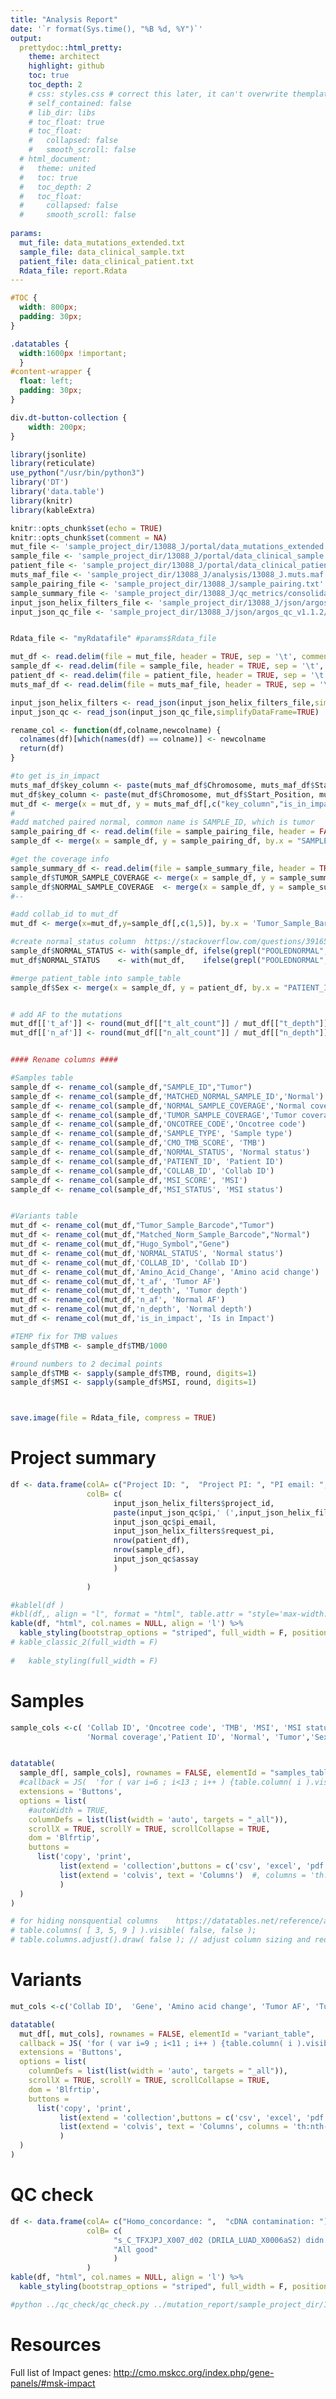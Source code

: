 ```yaml
---
title: "Analysis Report"
date: '`r format(Sys.time(), "%B %d, %Y")`'
output: 
  prettydoc::html_pretty:
    theme: architect
    highlight: github
    toc: true
    toc_depth: 2
    # css: styles.css # correct this later, it can't overwrite themplate's css
    # self_contained: false
    # lib_dir: libs
    # toc_float: true
    # toc_float:
    #   collapsed: false
    #   smooth_scroll: false
  # html_document:
  #   theme: united
  #   toc: true
  #   toc_depth: 2
  #   toc_float:
  #     collapsed: false
  #     smooth_scroll: false
  
params:
  mut_file: data_mutations_extended.txt
  sample_file: data_clinical_sample.txt
  patient_file: data_clinical_patient.txt
  Rdata_file: report.Rdata
---
```


```css
#TOC {
  width: 800px;
  padding: 30px;
}

.datatables {
  width:1600px !important;
  } 
#content-wrapper {
  float: left;
  padding: 30px;
}

div.dt-button-collection {
    width: 200px;
}
```

```r
library(jsonlite)
library(reticulate)
use_python("/usr/bin/python3")
library('DT')
library('data.table')
library(knitr)
library(kableExtra)
```

```r
knitr::opts_chunk$set(echo = TRUE)
knitr::opts_chunk$set(comment = NA)
mut_file <- 'sample_project_dir/13088_J/portal/data_mutations_extended.txt'
sample_file <- 'sample_project_dir/13088_J/portal/data_clinical_sample.txt'
patient_file <- 'sample_project_dir/13088_J/portal/data_clinical_patient.txt'
muts_maf_file <- 'sample_project_dir/13088_J/analysis/13088_J.muts.maf'
sample_pairing_file <- 'sample_project_dir/13088_J/sample_pairing.txt'
sample_summary_file <- 'sample_project_dir/13088_J/qc_metrics/consolidated_metrics/13088_J_SampleSummary.txt'
input_json_helix_filters_file <- 'sample_project_dir/13088_J/json/argos_helix_filters_v21.9.3/21.9.3/7ca7606c-b092-4896-a4ba-0c3855096f9f/input.json'
input_json_qc_file <- 'sample_project_dir/13088_J/json/argos_qc_v1.1.2/1.1.2/3adcfd4c-1733-4d06-85ca-2464e2f8b1ff/input.json'


Rdata_file <- "myRdatafile" #params$Rdata_file

mut_df <- read.delim(file = mut_file, header = TRUE, sep = '\t', comment.char = '#')
sample_df <- read.delim(file = sample_file, header = TRUE, sep = '\t', comment.char = '#')
patient_df <- read.delim(file = patient_file, header = TRUE, sep = '\t', comment.char = '#')
muts_maf_df <- read.delim(file = muts_maf_file, header = TRUE, sep = '\t', comment.char = '#')

input_json_helix_filters <- read_json(input_json_helix_filters_file,simplifyDataFrame=TRUE)
input_json_qc <- read_json(input_json_qc_file,simplifyDataFrame=TRUE)

```

```r
rename_col <- function(df,colname,newcolname) {
  colnames(df)[which(names(df) == colname)] <- newcolname
  return(df)
}
```

```r
#to get is_in_impact
muts_maf_df$key_column <- paste(muts_maf_df$Chromosome, muts_maf_df$Start_Position, muts_maf_df$End_Position)
mut_df$key_column <- paste(mut_df$Chromosome, mut_df$Start_Position, mut_df$End_Position)
mut_df <- merge(x = mut_df, y = muts_maf_df[,c("key_column","is_in_impact")], by.x = "key_column", by.y = "key_column")
#
#add matched paired normal, common name is SAMPLE_ID, which is tumor 
sample_pairing_df <- read.delim(file = sample_pairing_file, header = FALSE, sep = '\t', col.names = c("MATCHED_NORMAL_SAMPLE_ID","SAMPLE_ID"))
sample_df <- merge(x = sample_df, y = sample_pairing_df, by.x = "SAMPLE_ID", by.y = "SAMPLE_ID" )

#get the coverage info
sample_summary_df <- read.delim(file = sample_summary_file, header = TRUE, sep = '\t', comment.char = '#')
sample_df$TUMOR_SAMPLE_COVERAGE <- merge(x = sample_df, y = sample_summary_df, by.x = "SAMPLE_ID", by.y = "Sample")$Coverage
sample_df$NORMAL_SAMPLE_COVERAGE  <- merge(x = sample_df, y = sample_summary_df, by.x = "MATCHED_NORMAL_SAMPLE_ID", by.y = "Sample" )$Coverage  #check here
#--

#add collab_id to mut_df
mut_df <- merge(x=mut_df,y=sample_df[,c(1,5)], by.x = 'Tumor_Sample_Barcode', by.y = 'SAMPLE_ID')

#create normal_status column  https://stackoverflow.com/questions/39165340/dataframe-create-new-column-based-on-other-columns
sample_df$NORMAL_STATUS <- with(sample_df, ifelse(grepl("POOLEDNORMAL", MATCHED_NORMAL_SAMPLE_ID),    "unmatched", ifelse(grepl("_dZ",MATCHED_NORMAL_SAMPLE_ID),    "matched_clin", "matched_res") ))
mut_df$NORMAL_STATUS    <- with(mut_df,    ifelse(grepl("POOLEDNORMAL", Matched_Norm_Sample_Barcode), "unmatched", ifelse(grepl("_dZ",Matched_Norm_Sample_Barcode), "matched_clin", "matched_res") ))

#merge patient_table into sample_table
sample_df$Sex <- merge(x = sample_df, y = patient_df, by.x = "PATIENT_ID", by.y = "PATIENT_ID")$SEX


# add AF to the mutations
mut_df[['t_af']] <- round(mut_df[["t_alt_count"]] / mut_df[["t_depth"]], 2)
mut_df[['n_af']] <- round(mut_df[["n_alt_count"]] / mut_df[["n_depth"]], 2)


#### Rename columns ####

#Samples table
sample_df <- rename_col(sample_df,"SAMPLE_ID","Tumor")
sample_df <- rename_col(sample_df,'MATCHED_NORMAL_SAMPLE_ID','Normal')
sample_df <- rename_col(sample_df,'NORMAL_SAMPLE_COVERAGE','Normal coverage')
sample_df <- rename_col(sample_df,'TUMOR_SAMPLE_COVERAGE','Tumor coverage')
sample_df <- rename_col(sample_df,'ONCOTREE_CODE','Oncotree code')
sample_df <- rename_col(sample_df,'SAMPLE_TYPE', 'Sample type')
sample_df <- rename_col(sample_df,'CMO_TMB_SCORE', 'TMB')
sample_df <- rename_col(sample_df,'NORMAL_STATUS', 'Normal status')
sample_df <- rename_col(sample_df,'PATIENT_ID', 'Patient ID')
sample_df <- rename_col(sample_df,'COLLAB_ID', 'Collab ID')
sample_df <- rename_col(sample_df,'MSI_SCORE', 'MSI')
sample_df <- rename_col(sample_df,'MSI_STATUS', 'MSI status')


#Variants table
mut_df <- rename_col(mut_df,"Tumor_Sample_Barcode","Tumor")
mut_df <- rename_col(mut_df,"Matched_Norm_Sample_Barcode","Normal")
mut_df <- rename_col(mut_df,"Hugo_Symbol","Gene")
mut_df <- rename_col(mut_df,'NORMAL_STATUS', 'Normal status')
mut_df <- rename_col(mut_df,'COLLAB_ID', 'Collab ID')
mut_df <- rename_col(mut_df,'Amino_Acid_Change', 'Amino acid change')
mut_df <- rename_col(mut_df,'t_af', 'Tumor AF')
mut_df <- rename_col(mut_df,'t_depth', 'Tumor depth')
mut_df <- rename_col(mut_df,'n_af', 'Normal AF')
mut_df <- rename_col(mut_df,'n_depth', 'Normal depth')
mut_df <- rename_col(mut_df,'is_in_impact', 'Is in Impact')

#TEMP fix for TMB values
sample_df$TMB <- sample_df$TMB/1000

#round numbers to 2 decimal points
sample_df$TMB <- sapply(sample_df$TMB, round, digits=1)
sample_df$MSI <- sapply(sample_df$MSI, round, digits=1)



save.image(file = Rdata_file, compress = TRUE)
```

# Project summary
```r
df <- data.frame(colA= c("Project ID: ",  "Project PI: ", "PI email: ", "Request PI: ", "Number of patients: ", "Number of samples: ", "Assay: "),
                 colB= c(
                       input_json_helix_filters$project_id, 
                       paste(input_json_qc$pi,' (',input_json_helix_filters$project_pi,')'),
                       input_json_qc$pi_email,
                       input_json_helix_filters$request_pi,
                       nrow(patient_df),
                       nrow(sample_df),
                       input_json_qc$assay
                       )
                 
                 )

#kablel(df )
#kbl(df,, align = "l", format = "html", table.attr = "style='max-width:30%;'" , )
kable(df, "html", col.names = NULL, align = 'l') %>%
  kable_styling(bootstrap_options = "striped", full_width = F, position = "left")
# kable_classic_2(full_width = F)
  
#   kable_styling(full_width = F)

```

# Samples

```r

sample_cols <-c( 'Collab ID', 'Oncotree code', 'TMB', 'MSI', 'MSI status', 'Tumor coverage', 'Normal status',  'Sample type', #default visible ones
                 'Normal coverage','Patient ID', 'Normal', 'Tumor','Sex') #default hidden ones


datatable(
  sample_df[, sample_cols], rownames = FALSE, elementId = "samples_table",
  #callback = JS(  'for ( var i=6 ; i<13 ; i++ ) {table.column( i ).visible( false, false );} table.columns.adjust().draw( false );' ), # columns hidden in the beginning, speeds up loading
  extensions = 'Buttons', 
  options = list(
    #autoWidth = TRUE,
    columnDefs = list(list(width = 'auto', targets = "_all")),
    scrollX = TRUE, scrollY = TRUE, scrollCollapse = TRUE,
    dom = 'Blfrtip',
    buttons = 
      list('copy', 'print', 
           list(extend = 'collection',buttons = c('csv', 'excel', 'pdf'),text = 'Download'),
           list(extend = 'colvis', text = 'Columns')  #, columns = 'th:nth-child(n+5)' list of columns to be selected in the visibility dropdown 
           )
  )
)

# for hiding nonsquential columns    https://datatables.net/reference/api/columns().visible()
# table.columns( [ 3, 5, 9 ] ).visible( false, false );
# table.columns.adjust().draw( false ); // adjust column sizing and redraw


```


# Variants

```r
mut_cols <-c('Collab ID',  'Gene', 'Amino acid change', 'Tumor AF', 'Tumor depth', 'Normal AF', 'Normal depth','Is in Impact', 'Tumor', 'Normal')

datatable(
  mut_df[, mut_cols], rownames = FALSE, elementId = "variant_table",
  callback = JS( 'for ( var i=9 ; i<11 ; i++ ) {table.column( i ).visible( false, false );} table.columns.adjust().draw( false );'),
  extensions = 'Buttons', 
  options = list(
    columnDefs = list(list(width = 'auto', targets = "_all")),
    scrollX = TRUE, scrollY = TRUE, scrollCollapse = TRUE,
    dom = 'Blfrtip',
    buttons = 
      list('copy', 'print', 
           list(extend = 'collection',buttons = c('csv', 'excel', 'pdf'),text = 'Download'),
           list(extend = 'colvis', text = 'Columns', columns = 'th:nth-child(n+2)')
           )
  )
)

```


# QC check
```r
df <- data.frame(colA= c("Homo_concordance: ",  "cDNA contamination: "),
                 colB= c(
                       "s_C_TFXJPJ_X007_d02 (DRILA_LUAD_X0006aS2) didn't match any genotype, including its pair FROZENPOOLEDNORMAL_IMPACT505_V2 (##)",
                       "All good"
                       )
                 )
kable(df, "html", col.names = NULL, align = 'l') %>%
  kable_styling(bootstrap_options = "striped", full_width = F, position = "left")

```



```bash
#python ../qc_check/qc_check.py ../mutation_report/sample_project_dir/13038_G 
```

# Resources

Full list of Impact genes: <a href="http://cmo.mskcc.org/index.php/gene-panels/#msk-impact" target="_blank">http://cmo.mskcc.org/index.php/gene-panels/#msk-impact</a>
